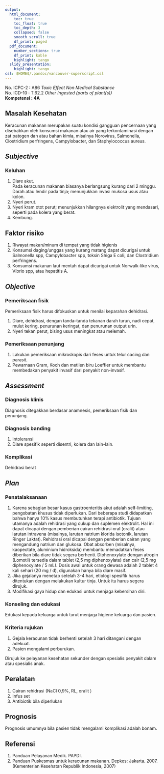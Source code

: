 ```yaml
---
output:
  html_document:
    toc: true
    toc_float: true
    toc_depth: 3
    collapsed: false
    smooth_scroll: true
    df_print: paged
  pdf_document:
    number_sections: true
    df_print: kable
    highlight: tango
  slidy_presentation:
    highlight: tango
csl: $HOME$/.pandoc/vancouver-superscript.csl
---
```


No. ICPC-2	: A86 *Toxic Effect Non Medical Substance*  
No. ICD-10	: T.62.2 *Other Ingested (parts of plant(s))*  
**Kompetensi	: 4A**

## Masalah Kesehatan

Keracunan makanan merupakan suatu kondisi gangguan pencernaan yang disebabkan
oleh konsumsi makanan atau air yang terkontaminasi dengan zat patogen dan atau
bahan kimia, misalnya Norovirus, Salmonella, Clostridium perfringens,
Campylobacter, dan Staphylococcus aureus.

## *Subjective*

### Keluhan

1. Diare akut.  
   Pada keracunan makanan biasanya berlangsung kurang dari 2 minggu.
   Darah atau lendir pada tinja; menunjukkan invasi mukosa usus atau kolon.
2. Nyeri perut.
3. Nyeri kram otot perut; menunjukkan hilangnya elektrolit yang mendasari,
   seperti pada kolera yang berat.
4. Kembung.

## Faktor risiko

1. Riwayat makan/minum di tempat yang tidak higienis
2. Konsumsi daging/unggas yang kurang matang dapat dicurigai untuk Salmonella
   spp, Campylobacter spp, toksin Shiga E coli, dan Clostridium perfringens.
3. Konsumsi makanan laut mentah dapat dicurigai untuk Norwalk-like virus,
   Vibrio spp, atau hepatitis A.

## *Objective*

### Pemeriksaan fisik

Pemeriksaan fisik harus difokuskan untuk menilai keparahan dehidrasi.

1. Diare, dehidrasi, dengan tanda–tanda tekanan darah turun, nadi cepat, mulut
   kering, penurunan keringat, dan penurunan output urin.
2. Nyeri tekan perut, bising usus meningkat atau melemah.

### Pemeriksaan penunjang

1. Lakukan pemeriksaan mikroskopis dari feses untuk telur cacing dan parasit.
2. Pewarnaan Gram, Koch dan metilen biru Loeffler untuk membantu membedakan
   penyakit invasif dari penyakit non-invasif.

## *Assessment*

### Diagnosis klinis

Diagnosis ditegakkan berdasar anamnesis, pemeriksaan fisik dan penunjang.

### Diagnosis banding

1. Intoleransi
2. Diare spesifik seperti disentri, kolera dan lain-lain.

### Komplikasi

Dehidrasi berat

## *Plan*

### Penatalaksanaan

1. Karena sebagian besar kasus gastroenteritis akut adalah self-limiting,
   pengobatan khusus tidak diperlukan. Dari beberapa studi didapatkan bahwa
   hanya 10% kasus membutuhkan terapi antibiotik. Tujuan utamanya adalah
   rehidrasi yang cukup dan suplemen elektrolit. Hal ini dapat dicapai dengan
   pemberian cairan rehidrasi oral (oralit) atau larutan intravena (misalnya,
   larutan natrium klorida isotonik, larutan Ringer Laktat). Rehidrasi oral
   dicapai dengan pemberian cairan yang mengandung natrium dan glukosa. Obat
   absorben (misalnya, kaopectate, aluminium hidroksida) membantu memadatkan
   feses diberikan bila diare tidak segera berhenti. Diphenoxylate dengan
   atropin (Lomotil) tersedia dalam tablet (2,5 mg diphenoxylate) dan cair (2,5
   mg diphenoxylate / 5 mL). Dosis awal untuk orang dewasa adalah 2 tablet 4
   kali sehari (20 mg / d), digunakan hanya bila diare masif.
2. Jika gejalanya menetap setelah 3-4 hari, etiologi spesifik harus ditentukan
   dengan melakukan kultur tinja. Untuk itu harus segera dirujuk.
3. Modifikasi gaya hidup dan edukasi untuk menjaga kebersihan diri.

### Konseling dan edukasi

Edukasi kepada keluarga untuk turut menjaga higiene keluarga dan pasien.

### Kriteria rujukan

1. Gejala keracunan tidak berhenti setelah 3 hari ditangani dengan adekuat.
2. Pasien mengalami perburukan.

Dirujuk ke pelayanan kesehatan sekunder dengan spesialis penyakit dalam
atau spesialis anak.

## Peralatan

1. Cairan rehidrasi (NaCl 0,9%, RL, oralit )
2. Infus set
3. Antibiotik bila diperlukan

## Prognosis

Prognosis umumnya bila pasien tidak mengalami komplikasi adalah bonam.

## Referensi

1. Panduan Pelayanan Medik. PAPDI.
2. Panduan Puskesmas untuk keracunan makanan. Depkes: Jakarta. 2007.
   (Kementerian Kesehatan Republik Indonesia, 2007)
